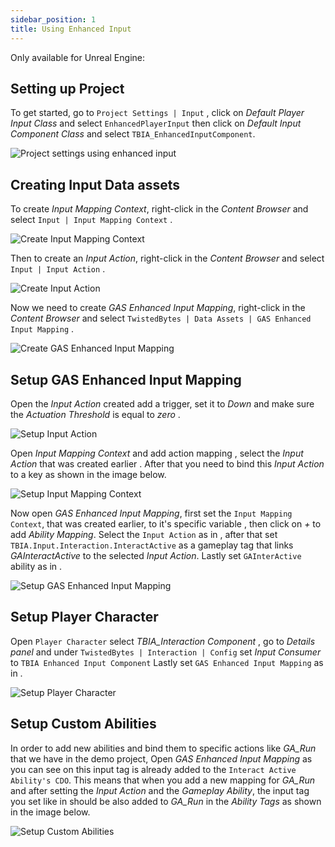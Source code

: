 ```yaml
---
sidebar_position: 1
title: Using Enhanced Input
---
```


Only available for Unreal Engine: <UE version="4.27"/> <UE version="5.0+"/>

## Setting up Project

To get started, go to `Project Settings | Input` <Step text="1"/>, click on *Default Player Input Class* and select `EnhancedPlayerInput` <Step text="2"/> then click on *Default Input Component Class* and select `TBIA_EnhancedInputComponent`. 

![Project settings using enhanced input](_static/img/enhanced_input/01_project_settings.png)

## Creating Input Data assets

To create *Input Mapping Context*, right-click in the *Content Browser* and
select `Input | Input Mapping Context` <Step text="1"/>.

![Create Input Mapping Context](_static/img/enhanced_input/02_mapping_context.png)

Then to create an *Input Action*, right-click in the *Content Browser* and
select `Input | Input Action` <Step text="1"/>.

![Create Input Action](_static/img/enhanced_input/03_input_action.png)

Now we need to create *GAS Enhanced Input Mapping*, right-click in the *Content Browser* and
select `TwistedBytes | Data Assets | GAS Enhanced Input Mapping` <Step text="1"/>.

![Create GAS Enhanced Input Mapping](_static/img/enhanced_input/04_create_enhanced_asset.png)


## Setup GAS Enhanced Input Mapping

Open the *Input Action* created add a trigger, set it to *Down* <Step text="1"/> and make sure the *Actuation Threshold* is equal to *zero* <Step text="2"/>.

![Setup Input Action](_static/img/enhanced_input/05a_setup_input_action.png)

Open *Input Mapping Context* and add action mapping <Step text="1"/>, select the *Input Action* that was created earlier <Step text="2"/>. After that you need to bind this *Input Action* to a key <Step text="3"/> as shown in the image below.

![Setup Input Mapping Context](_static/img/enhanced_input/05a_setup_input_mapping.png)

Now open *GAS Enhanced Input Mapping*, first set the `Input Mapping Context`, that was created earlier, to it's specific variable <Step text="1"/>, then click on *+* to add *Ability Mapping*.
Select the `Input Action` as in <Step text="2"/>, after that set `TBIA.Input.Interaction.InteractActive` as a gameplay tag <Step text="3"/> that links *GAInteractActive* to the selected *Input Action*. Lastly set `GAInterActive` ability as in <Step text="4"/>.

![Setup GAS Enhanced Input Mapping](_static/img/enhanced_input/05b_setup_enhanced_asset.png)

## Setup Player Character

Open `Player Character` select *TBIA_Interaction Component* , go to *Details panel* and under `TwistedBytes | Interaction | Config` set *Input Consumer* <Step text="2"/> to `TBIA Enhanced Input Component` Lastly set `GAS Enhanced Input Mapping` as in <Step text="3"/>.

![Setup Player Character](_static/img/enhanced_input/06_select_asset.png)

## Setup Custom Abilities

In order to add new abilities and bind them to specific actions like *GA_Run* that we have in the demo project, 
Open *GAS Enhanced Input Mapping* as you can see on <Step text="1"/> this input tag is already added to the
 `Interact Active Ability's CDO`. This means that when you add a new mapping for *GA_Run* and after setting the *Input Action*
 and the *Gameplay Ability*, the input tag you set like in <Step text="2"/> should be also added to *GA_Run* in the 
*Ability Tags* <Step text="3"/> as shown in the image below.

![Setup Custom Abilities](_static/img/enhanced_input/07_Input_tags.png)

